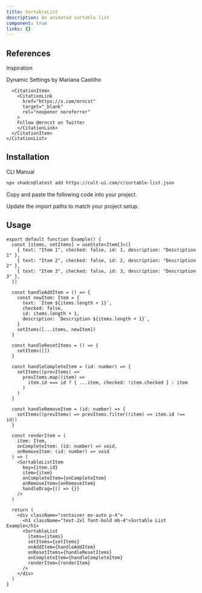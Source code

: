 ```yaml
---
title: SortableList
description: An animated sortable list
component: true
links: {}
---
```


<ComponentPreview
  name="sortable-list-demo"
  className="[&_.preview>[data-orientation=vertical]]:sm:max-w-[70%]"
  description="All variations"
/>

## References

<Citations>
    <p className="font-medium text-primary">Inspiration</p>
    <CitationList>
      <CitationItem>
        <CitationLink
          href="https://www.uilabs.dev/"
          target="_blank"
          rel="noopener noreferrer"
        >
         Dynamic Settings by Mariana Castilho
        </CitationLink>
      </CitationItem>

      <CitationItem>
        <CitationLink
          href="https://x.com/mrncst"
          target="_blank"
          rel="noopener noreferrer"
        >
        Follow @mrncst on Twitter
        </CitationLink>
      </CitationItem>
    </CitationList>

</Citations>

## Installation

<CodeTabs>

<TabsList>
  <TabsTrigger value="cli">CLI</TabsTrigger>
  <TabsTrigger value="manual">Manual</TabsTrigger>
</TabsList>

<TabsContent value="cli">

```bash
npx shadcn@latest add https://cult-ui.com/r/sortable-list.json
```

</TabsContent>

<TabsContent value="manual">

<Steps>

<Step>Copy and paste the following code into your project.</Step>

<ComponentSource name="sortable-list" />

<Step>Update the import paths to match your project setup.</Step>

</Steps>

</TabsContent>

</CodeTabs>

## Usage

```tsx
export default function Example() {
  const [items, setItems] = useState<Item[]>([
    { text: "Item 1", checked: false, id: 1, description: "Description 1" },
    { text: "Item 2", checked: false, id: 2, description: "Description 2" },
    { text: "Item 3", checked: false, id: 3, description: "Description 3" },
  ])

  const handleAddItem = () => {
    const newItem: Item = {
      text: `Item ${items.length + 1}`,
      checked: false,
      id: items.length + 1,
      description: `Description ${items.length + 1}`,
    }
    setItems([...items, newItem])
  }

  const handleResetItems = () => {
    setItems([])
  }

  const handleCompleteItem = (id: number) => {
    setItems((prevItems) =>
      prevItems.map((item) =>
        item.id === id ? { ...item, checked: !item.checked } : item
      )
    )
  }

  const handleRemoveItem = (id: number) => {
    setItems((prevItems) => prevItems.filter((item) => item.id !== id))
  }

  const renderItem = (
    item: Item,
    onCompleteItem: (id: number) => void,
    onRemoveItem: (id: number) => void
  ) => (
    <SortableListItem
      key={item.id}
      item={item}
      onCompleteItem={onCompleteItem}
      onRemoveItem={onRemoveItem}
      handleDrag={() => {}}
    />
  )

  return (
    <div className="container mx-auto p-4">
      <h1 className="text-2xl font-bold mb-4">Sortable List Example</h1>
      <SortableList
        items={items}
        setItems={setItems}
        onAddItem={handleAddItem}
        onResetItems={handleResetItems}
        onCompleteItem={handleCompleteItem}
        renderItem={renderItem}
      />
    </div>
  )
}
```
